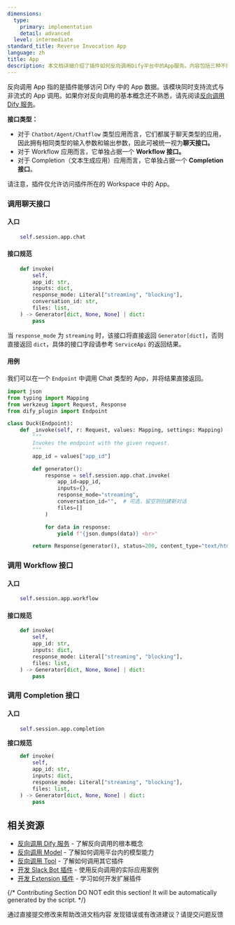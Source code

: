 ```yaml
---
dimensions:
  type:
    primary: implementation
    detail: advanced
  level: intermediate
standard_title: Reverse Invocation App
language: zh
title: App
description: 本文档详细介绍了插件如何反向调用Dify平台中的App服务。内容包括三种不同类型的接口：聊天接口（适用于Chatbot/Agent/Chatflow类型应用）、Workflow接口和Completion接口，并提供了每种接口的入口方式、调用规范以及实际的调用示例代码。
---
```


反向调用 App 指的是插件能够访问 Dify 中的 App 数据。该模块同时支持流式与非流式的 App 调用。如果你对反向调用的基本概念还不熟悉，请先阅读[反向调用 Dify 服务](/plugin_dev_zh/9241-reverse-invocation.zh)。

**接口类型：**

* 对于 `Chatbot/Agent/Chatflow`  类型应用而言，它们都属于聊天类型的应用，因此拥有相同类型的输入参数和输出参数，因此可被统一视为**聊天接口。**
* 对于 Workflow 应用而言，它单独占据一个 **Workflow 接口。**
* 对于 Completion（文本生成应用）应用而言，它单独占据一个 **Completion 接口**。

请注意，插件仅允许访问插件所在的 Workspace 中的 App。

### 调用聊天接口

#### **入口**

```python
    self.session.app.chat
```

#### **接口规范**

```python
    def invoke(
        self,
        app_id: str,
        inputs: dict,
        response_mode: Literal["streaming", "blocking"],
        conversation_id: str,
        files: list,
    ) -> Generator[dict, None, None] | dict:
        pass
```

当 `response_mode` 为 `streaming` 时，该接口将直接返回 `Generator[dict]`，否则直接返回 `dict`，具体的接口字段请参考 `ServiceApi` 的返回结果。

#### **用例**

我们可以在一个 `Endpoint` 中调用 Chat 类型的 App，并将结果直接返回。

```python
import json
from typing import Mapping
from werkzeug import Request, Response
from dify_plugin import Endpoint

class Duck(Endpoint):
    def _invoke(self, r: Request, values: Mapping, settings: Mapping) -> Response:
        """
        Invokes the endpoint with the given request.
        """
        app_id = values["app_id"]

        def generator():
            response = self.session.app.chat.invoke(
                app_id=app_id, 
                inputs={}, 
                response_mode="streaming", 
                conversation_id="",  # 可选，留空则创建新对话
                files=[]
            )

            for data in response:
                yield f"{json.dumps(data)} <br>"

        return Response(generator(), status=200, content_type="text/html")
```

### 调用 Workflow 接口

#### **入口**

```python
    self.session.app.workflow
```

#### **接口规范**

```python
    def invoke(
        self,
        app_id: str,
        inputs: dict,
        response_mode: Literal["streaming", "blocking"],
        files: list,
    ) -> Generator[dict, None, None] | dict:
        pass
```

### 调用 Completion 接口

#### **入口**

```python
    self.session.app.completion
```

**接口规范**

```python
    def invoke(
        self,
        app_id: str,
        inputs: dict,
        response_mode: Literal["streaming", "blocking"],
        files: list,
    ) -> Generator[dict, None, None] | dict:
        pass
```

## 相关资源

- [反向调用 Dify 服务](/plugin_dev_zh/9241-reverse-invocation.zh) - 了解反向调用的根本概念
- [反向调用 Model](/plugin_dev_zh/9242-reverse-invocation-model.zh) - 了解如何调用平台内的模型能力
- [反向调用 Tool](/plugin_dev_zh/9242-reverse-invocation-tool.zh) - 了解如何调用其它插件
- [开发 Slack Bot 插件](/plugin_dev_zh/0432-develop-a-slack-bot-plugin.zh) - 使用反向调用的实际应用案例
- [开发 Extension 插件](/plugin_dev_zh/9231-extension-plugin.zh) - 学习如何开发扩展插件

{/*
Contributing Section
DO NOT edit this section!
It will be automatically generated by the script.
*/}

<CardGroup cols="2">
    <Card
        title="编辑此页面"
        icon="pen-to-square"
        href="https://github.com/langgenius/dify-docs-mintlify/edit/main/plugin_dev_zh/9242-reverse-invocation-app.zh.mdx"
    >
        通过直接提交修改来帮助改进文档内容
    </Card>
    <Card
        title="提交问题"
        icon="github"
        href="https://github.com/langgenius/dify-docs-mintlify/issues/new?title=文档问题%3A%20reverse-invocation-app&body=%23%23%20问题描述%0A%3C%21--%20请简要描述您发现的问题%20--%3E%0A%0A%23%23%20页面链接%0Ahttps%3A%2F%2Fgithub.com%2Flanggenius%2Fdify-docs-mintlify%2Fblob%2Fmain%2Fplugin_dev_zh%2F9242-reverse-invocation-app.zh.mdx%0A%0A%23%23%20建议修改%0A%3C%21--%20如果有具体的修改建议，请在此说明%20--%3E%0A%0A%3C%21--%20感谢您对文档质量的关注！%20--%3E"
    >
        发现错误或有改进建议？请提交问题反馈
    </Card>
</CardGroup>
